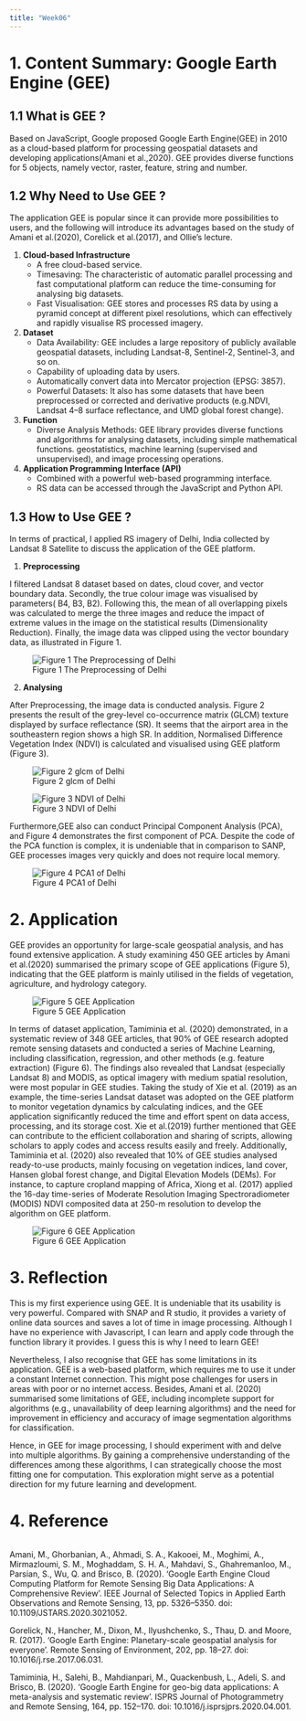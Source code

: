 ```yaml
---
title: "Week06"
---
```


# 1. Content Summary: Google Earth Engine (GEE) {.unnumbered}

## 1.1 What is GEE ? {.unnumbered}

Based on JavaScript, Google proposed Google Earth Engine(GEE) in 2010 as a cloud-based platform for processing geospatial datasets and developing applications(Amani et al.,2020). GEE provides diverse functions for 5 objects, namely vector, raster, feature, string and number.

## 1.2 Why Need to Use GEE ? {.unnumbered}

The application GEE is popular since it can provide more possibilities to users, and the following will introduce its advantages based on the study of Amani et al.(2020), Corelick et al.(2017), and Ollie's lecture.

1.  **Cloud-based Infrastructure**
    -   A free cloud-based service.
    -   Timesaving: The characteristic of automatic parallel processing and fast computational platform can reduce the time-consuming for analysing big datasets.
    -   Fast Visualisation: GEE stores and processes RS data by using a pyramid concept at different pixel resolutions, which can effectively and rapidly visualise RS processed imagery.
2.  **Dataset**
    -   Data Availability: GEE includes a large repository of publicly available geospatial datasets, including Landsat-8, Sentinel-2, Sentinel-3, and so on.
    -   Capability of uploading data by users.
    -   Automatically convert data into Mercator projection (EPSG: 3857).
    -   Powerful Datasets: It also has some datasets that have been preprocessed or corrected and derivative products (e.g.NDVI, Landsat 4--8 surface reflectance, and UMD global forest change).
3.  **Function**
    -   Diverse Analysis Methods: GEE library provides diverse functions and algorithms for analysing datasets, including simple mathematical functions. geostatistics, machine learning (supervised and unsupervised), and image processing operations.
4.  **Application Programming Interface (API)**
    -   Combined with a powerful web-based programming interface.
    -   RS data can be accessed through the JavaScript and Python API.

## 1.3 How to Use GEE ? {.unnumbered}

In terms of practical, I applied RS imagery of Delhi, India collected by Landsat 8 Satellite to discuss the application of the GEE platform.

1.  **Preprocessing**

I filtered Landsat 8 dataset based on dates, cloud cover, and vector boundary data. Secondly, the true colour image was visualised by parameters( B4, B3, B2). Following this, the mean of all overlapping pixels was calculated to merge the three images and reduce the impact of extreme values in the image on the statistical results (Dimensionality Reduction). Finally, the image data was clipped using the vector boundary data, as illustrated in Figure 1.

![Figure 1 The Preprocessing of Delhi](source/week06/processing_1.gif)

2.  **Analysing**

After Preprocessing, the image data is conducted analysis. Figure 2 presents the result of the grey-level co-occurrence matrix (GLCM) texture displayed by surface reflectance (SR). It seems that the airport area in the southeastern region shows a high SR. In addition, Normalised Difference Vegetation Index (NDVI) is calculated and visualised using GEE platform (Figure 3).

::: {layout-ncol="2"}
![Figure 2 glcm of Delhi](source/week06/glcm.png)

![Figure 3 NDVI of Delhi](source/week06/NDVI.png)
:::

Furthermore,GEE also can conduct Principal Component Analysis (PCA), and Figure 4 demonstrates the first component of PCA. Despite the code of the PCA function is complex, it is undeniable that in comparison to SANP, GEE processes images very quickly and does not require local memory.

![Figure 4 PCA1 of Delhi](source/week06/PCA1.png)

# 2. Application {.unnumbered}

GEE provides an opportunity for large-scale geospatial analysis, and has found extensive application. A study examining 450 GEE articles by Amani et al.(2020) summarised the primary scope of GEE applications (Figure 5), indicating that the GEE platform is mainly utilised in the fields of vegetation, agriculture, and hydrology category.

![Figure 5 GEE Application](source/week06/GEEapplication.jpg)

In terms of dataset application, Tamiminia et al. (2020) demonstrated, in a systematic review of 348 GEE articles, that 90% of GEE research adopted remote sensing datasets and conducted a series of Machine Learning, including classification, regression, and other methods (e.g. feature extraction) (Figure 6). The findings also revealed that Landsat (especially Landsat 8) and MODIS, as optical imagery with medium spatial resolution, were most popular in GEE studies. Taking the study of Xie et al. (2019) as an example, the time-series Landsat dataset was adopted on the GEE platform to monitor vegetation dynamics by calculating indices, and the GEE application significantly reduced the time and effort spent on data access, processing, and its storage cost. Xie et al.(2019) further mentioned that GEE can contribute to the efficient collaboration and sharing of scripts, allowing scholars to apply codes and access results easily and freely. Additionally, Tamiminia et al. (2020) also revealed that 10% of GEE studies analysed ready-to-use products, mainly focusing on vegetation indices, land cover, Hansen global forest change, and Digital Elevation Models (DEMs). For instance, to capture cropland mapping of Africa, Xiong et al. (2017) applied the 16-day time-series of Moderate Resolution Imaging Spectroradiometer (MODIS) NDVI composited data at 250-m resolution to develop the algorithm on GEE platform.

![Figure 6 GEE Application](source/week06/GEEapplication_2.jpg)

# 3. Reflection {.unnumbered}

This is my first experience using GEE. It is undeniable that its usability is very powerful. Compared with SNAP and R studio, it provides a variety of online data sources and saves a lot of time in image processing. Although I have no experience with Javascript, I can learn and apply code through the function library it provides. I guess this is why I need to learn GEE!

Nevertheless, I also recognise that GEE has some limitations in its application. GEE is a web-based platform, which requires me to use it under a constant Internet connection. This might pose challenges for users in areas with poor or no internet access. Besides, Amani et al. (2020) summarised some limitations of GEE, including incomplete support for algorithms (e.g., unavailability of deep learning algorithms) and the need for improvement in efficiency and accuracy of image segmentation algorithms for classification.

Hence, in GEE for image processing, I should experiment with and delve into multiple algorithms. By gaining a comprehensive understanding of the differences among these algorithms, I can strategically choose the most fitting one for computation. This exploration might serve as a potential direction for my future learning and development.

# 4. Reference {.unnumbered}

::: {style="overflow-y: scroll; height: 300px;"}
Amani, M., Ghorbanian, A., Ahmadi, S. A., Kakooei, M., Moghimi, A., Mirmazloumi, S. M., Moghaddam, S. H. A., Mahdavi, S., Ghahremanloo, M., Parsian, S., Wu, Q. and Brisco, B. (2020). 'Google Earth Engine Cloud Computing Platform for Remote Sensing Big Data Applications: A Comprehensive Review'. IEEE Journal of Selected Topics in Applied Earth Observations and Remote Sensing, 13, pp. 5326--5350. doi: 10.1109/JSTARS.2020.3021052.

Gorelick, N., Hancher, M., Dixon, M., Ilyushchenko, S., Thau, D. and Moore, R. (2017). 'Google Earth Engine: Planetary-scale geospatial analysis for everyone'. Remote Sensing of Environment, 202, pp. 18--27. doi: 10.1016/j.rse.2017.06.031.

Tamiminia, H., Salehi, B., Mahdianpari, M., Quackenbush, L., Adeli, S. and Brisco, B. (2020). 'Google Earth Engine for geo-big data applications: A meta-analysis and systematic review'. ISPRS Journal of Photogrammetry and Remote Sensing, 164, pp. 152--170. doi: 10.1016/j.isprsjprs.2020.04.001.

Xie, Z., Phinn, S. R., Game, E. T., Pannell, D. J., Hobbs, R. J., Briggs, P. R. and McDonald-Madden, E. (2019). 'Using Landsat observations (1988--2017) and Google Earth Engine to detect vegetation cover changes in rangelands - A first step towards identifying degraded lands for conservation'. Remote Sensing of Environment, 232, p. 111317. doi: 10.1016/j.rse.2019.111317.

Xiong, J., Thenkabail, P. S., Gumma, M. K., Teluguntla, P., Poehnelt, J., Congalton, R. G., Yadav, K. and Thau, D. (2017). 'Automated cropland mapping of continental Africa using Google Earth Engine cloud computing'. ISPRS Journal of Photogrammetry and Remote Sensing, 126, pp. 225--244. doi: 10.1016/j.isprsjprs.2017.01.019.
:::
